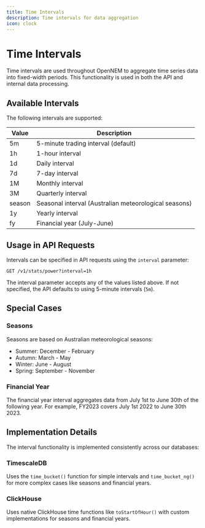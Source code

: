 ```yaml
---
title: Time Intervals
description: Time intervals for data aggregation
icon: clock
---
```


# Time Intervals

Time intervals are used throughout OpenNEM to aggregate time series data into fixed-width periods. This functionality is used in both the API and internal data processing.

## Available Intervals

The following intervals are supported:

| Value | Description |
|-------|-------------|
| 5m | 5-minute trading interval (default) |
| 1h | 1-hour interval |
| 1d | Daily interval |
| 7d | 7-day interval |
| 1M | Monthly interval |
| 3M | Quarterly interval |
| season | Seasonal interval (Australian meteorological seasons) |
| 1y | Yearly interval |
| fy | Financial year (July-June) |

## Usage in API Requests

Intervals can be specified in API requests using the `interval` parameter:

```
GET /v1/stats/power?interval=1h
```

The interval parameter accepts any of the values listed above. If not specified, the API defaults to using 5-minute intervals (`5m`).

## Special Cases

### Seasons

Seasons are based on Australian meteorological seasons:

- Summer: December - February
- Autumn: March - May
- Winter: June - August
- Spring: September - November

### Financial Year

The financial year interval aggregates data from July 1st to June 30th of the following year. For example, FY2023 covers July 1st 2022 to June 30th 2023.

## Implementation Details

The interval functionality is implemented consistently across our databases:

### TimescaleDB

Uses the `time_bucket()` function for simple intervals and `time_bucket_ng()` for more complex cases like seasons and financial years.

### ClickHouse

Uses native ClickHouse time functions like `toStartOfHour()` with custom implementations for seasons and financial years.
